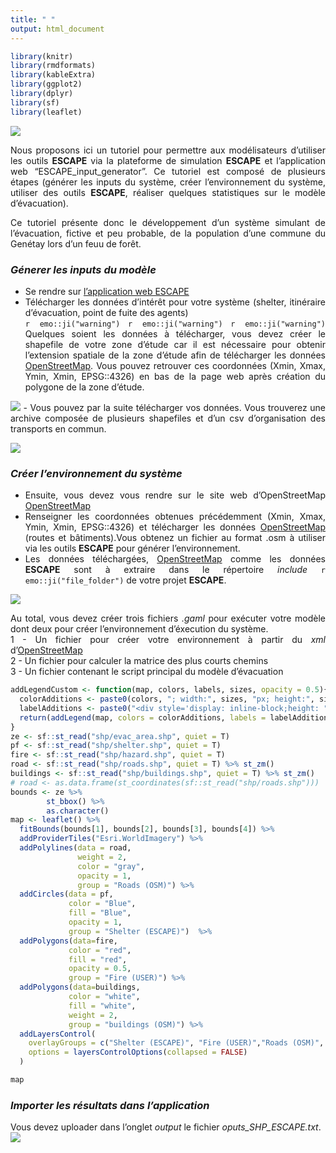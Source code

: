 ```yaml
---
title: " "
output: html_document
---
```


<style>
body {text-align: justify}
</style>

```r
library(knitr)
library(rmdformats)
library(kableExtra)
library(ggplot2)
library(dplyr)
library(sf)
library(leaflet)
```

![](images/TUTORIAL.png)

Nous proposons ici un tutoriel pour permettre aux modélisateurs d'utiliser les outils **ESCAPE** via la plateforme de simulation **ESCAPE** et l'application web "ESCAPE_input_generator". Ce tutoriel est composé de plusieurs étapes (générer les inputs du système, créer l'environnement du système, utiliser des outils **ESCAPE**, réaliser quelques statistiques sur le modèle d'évacuation).

Ce tutoriel présente donc le développement d'un système simulant de l'évacuation, fictive et peu probable, de la population d'une commune du Genétay lors d'un feuu de forêt.  

### ***Génerer les inputs du modèle ***  
- Se rendre sur [l'application web ESCAPE](https://analytics.huma-num.fr/Olivier.Gillet/escape_inputs_generator/)
- Télécharger les données d'intérêt pour votre système (shelter, itinéraire d'évacuation, point de fuite des agents)   
`r emo::ji("warning")` `r emo::ji("warning")` `r emo::ji("warning")`  Quelques soient les données à télécharger, vous devez créer le shapefile de votre zone d'étude car il est nécessaire pour obtenir l'extension spatiale de la zone d'étude afin de télécharger les données [OpenStreetMap](https://www.openstreetmap.org). Vous pouvez retrouver ces coordonnées (Xmin, Xmax, Ymin, Xmin, EPSG::4326) en bas de la page web après création du polygone de la zone d'étude.  

![](images/DOWNLOAD_INPUTS.png)
- Vous pouvez par la suite télécharger vos données. Vous trouverez une archive composée de plusieurs shapefiles et d'un csv d'organisation des transports en commun.

![](images/ARCHIVE.png)

### ***Créer l'environnement du système ***  

- Ensuite, vous devez vous rendre sur le site web d'OpenStreetMap [OpenStreetMap](https://www.openstreetmap.org)  
- Renseigner les coordonnées obtenues précédemment (Xmin, Xmax, Ymin, Xmin, EPSG::4326) et télécharger les données [OpenStreetMap](https://www.openstreetmap.org) (routes et bâtiments).Vous obtenez un fichier au format .osm à utiliser via les outils **ESCAPE** pour générer l'environnement.
- Les données téléchargées, [OpenStreetMap](https://www.openstreetmap.org) comme les données **ESCAPE** sont à extraire dans le répertoire *include* `r emo::ji("file_folder")`  de votre projet **ESCAPE**.

![](images/OSM.png)  

Au total, vous devez créer trois fichiers *.gaml* pour exécuter votre modèle dont deux pour créer l'environnement d'éxecution du système.  
1 - Un fichier pour créer votre environnement à partir du *xml* d'[OpenStreetMap](https://www.openstreetmap.org)   
2 - Un fichier pour calculer la matrice des plus courts chemins  
3 - Un fichier contenant le script principal du modèle d'évacuation   

```r
addLegendCustom <- function(map, colors, labels, sizes, opacity = 0.5){
  colorAdditions <- paste0(colors, "; width:", sizes, "px; height:", sizes, "px")
  labelAdditions <- paste0("<div style='display: inline-block;height: ", sizes, "px;margin-top: 4px;line-height: ", sizes, "px;'>", labels, "</div>")
  return(addLegend(map, colors = colorAdditions, labels = labelAdditions, opacity = opacity))
}
ze <- sf::st_read("shp/evac_area.shp", quiet = T)
pf <- sf::st_read("shp/shelter.shp", quiet = T)
fire <- sf::st_read("shp/hazard.shp", quiet = T)
road <- sf::st_read("shp/roads.shp", quiet = T) %>% st_zm()
buildings <- sf::st_read("shp/buildings.shp", quiet = T) %>% st_zm()
# road <- as.data.frame(st_coordinates(sf::st_read("shp/roads.shp")))
bounds <- ze %>% 
        st_bbox() %>% 
        as.character()
map <- leaflet() %>%
  fitBounds(bounds[1], bounds[2], bounds[3], bounds[4]) %>% 
  addProviderTiles("Esri.WorldImagery") %>% 
  addPolylines(data = road,
               weight = 2,
               color = "gray",
               opacity = 1, 
               group = "Roads (OSM)") %>%
  addCircles(data = pf,
             color = "Blue",
             fill = "Blue",
             opacity = 1, 
             group = "Shelter (ESCAPE)")  %>%
  addPolygons(data=fire,
             color = "red",
             fill = "red",
             opacity = 0.5, 
             group = "Fire (USER)") %>%
  addPolygons(data=buildings,
             color = "white",
             fill = "white",
             weight = 2,
             group = "buildings (OSM)") %>% 
  addLayersControl(
    overlayGroups = c("Shelter (ESCAPE)", "Fire (USER)","Roads (OSM)", "buildings (OSM)"),
    options = layersControlOptions(collapsed = FALSE)
  )

map
```

### ***Importer les résultats dans l'application***   
Vous devez uploader dans l'onglet *output* le fichier *oputs_SHP_ESCAPE.txt*.    
![](images/RESULTS.png) 